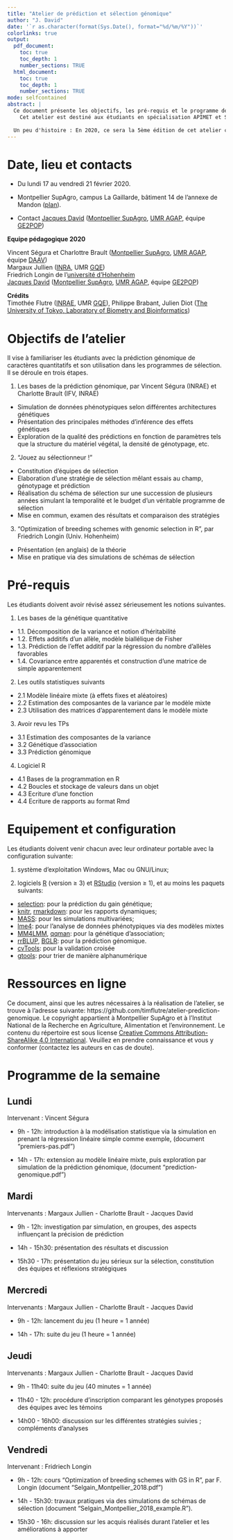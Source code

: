 ```yaml
---
title: "Atelier de prédiction et sélection génomique"
author: "J. David"
date: '`r as.character(format(Sys.Date(), format="%d/%m/%Y"))`'
colorlinks: true
output:
  pdf_document:
    toc: true
    toc_depth: 1
    number_sections: TRUE
  html_document:
    toc: true
    toc_depth: 1
    number_sections: TRUE
mode: selfcontained
abstract: |
  Ce document présente les objectifs, les pré-requis et le programme de l'atelier de prédiction et sélection génomique pour l'année 2020.
    Cet atelier est destiné aux étudiants en spécialisation APIMET et SEPMET de Montpellier SupAgro et PIST d'AgroParisTech.  
  
  Un peu d'histoire : En 2020, ce sera la 5ème édition de cet atelier construit au départ par Timothée Flûtre, Jacques David, Friedrich Longin et Philippe Brabant, fortement amélioré par Julien Diot pour le jeu sérieux. Il a été encadré par Charlotte Brault,étudiante en thèse et Julie Fiévet. Cette année, Vincent Ségura et Margaux Jullien rejoignent l'équipe.
---
```



# Date, lieu et contacts

* Du lundi 17 au vendredi 21 février 2020.

* Montpellier SupAgro, campus La Gaillarde, bâtiment 14 de l'annexe de Mandon ([plan](https://www.montpellier-supagro.fr/plan-acces)).

* Contact
[Jacques David](mailto:jacques.david@supagro.fr) ([Montpellier SupAgro](http://www.supagro.fr/), [UMR AGAP](http://umr-agap.cirad.fr/), équipe [GE2POP](http://umr-agap.cirad.fr/equipes-scientifiques/genomique-evolutive-et-gestion-des-populations/contexte))
  
**Equipe pédagogique 2020**

Vincent Ségura et Charlottre Brault ([Montpellier SupAgro](http://www.supagro.fr/), [UMR AGAP](http://umr-agap.cirad.fr/), équipe [DAAV](https://umr-agap.cirad.fr/recherche/equipes-scientifiques2/diversite-et-amelioration-de-la-vigne/contexte-et-objectifs))  
Margaux Jullien ([INRA](http://www.inra.fr/), UMR [GQE](http://moulon.inra.fr/))  
Friedrich Longin de l'[université d'Hohenheim](https://lsa-weizen.uni-hohenheim.de/)  
[Jacques David](mailto:jacques.david@supagro.fr) ([Montpellier SupAgro](http://www.supagro.fr/), [UMR AGAP](http://umr-agap.cirad.fr/), équipe [GE2POP](http://umr-agap.cirad.fr/equipes-scientifiques/genomique-evolutive-et-gestion-des-populations/contexte))

**Crédits**  
Timothée Flutre ([INRAE](http://www.inra.fr/), UMR [GQE](http://moulon.inra.fr/)), 
Philippe Brabant, 
Julien Diot ([The University of Tokyo, Laboratory of Biometry and Bioinformatics](https://www.u-tokyo.ac.jp))

# Objectifs de l'atelier

Il vise à familiariser les étudiants avec la prédiction génomique de caractères quantitatifs et son utilisation dans les programmes de sélection.
Il se déroule en trois étapes. 

1. Les bases de la prédiction génomique, par Vincent Ségura (INRAE) et Charlotte Brault (IFV, INRAE)
+ Simulation de données phénotypiques selon différentes architectures génétiques
+ Présentation des principales méthodes d'inférence des effets génétiques
+ Exploration de la qualité des prédictions en fonction de paramètres tels que la structure du matériel végétal, la densité de génotypage, etc.

2. "Jouez au sélectionneur !"
+ Constitution d'équipes de sélection 
+ Elaboration d'une stratégie de sélection mêlant essais au champ, génotypage et prédiction
+ Réalisation du schéma de sélection sur une succession de plusieurs années simulant la temporalité et le budget d'un véritable programme de sélection
+ Mise en commun, examen des résultats et comparaison des stratégies

3. "Optimization of breeding schemes with genomic selection in R", par Friedrich Longin (Univ. Hohenheim) 
+ Présentation (en anglais) de la théorie
+ Mise en pratique via des simulations de schémas de sélection


# Pré-requis

Les étudiants doivent avoir révisé assez sérieusement les notions suivantes.

1. Les bases de la génétique quantitative
+ 1.1. Décomposition de la variance et notion d'héritabilité
+ 1.2. Effets additifs d'un allèle, modèle biallélique de Fisher
+ 1.3. Prédiction de l'effet additif par la régression du nombre d'allèles favorables
+ 1.4. Covariance entre apparentés et construction d'une matrice de simple apparentement

2. Les outils statistiques suivants
+ 2.1 Modèle linéaire mixte (à effets fixes et aléatoires)
+ 2.2 Estimation des composantes de la variance par le modèle mixte
+ 2.3 Utilisation des matrices d'apparentement dans le modèle mixte

3. Avoir revu les TPs
+ 3.1 Estimation des composantes de la variance
+ 3.2 Génétique d'association
+ 3.3 Prédiction génomique

4. Logiciel R
+ 4.1 Bases de la programmation en R
+ 4.2 Boucles et stockage de valeurs dans un objet
+ 4.3 Ecriture d'une fonction
+ 4.4 Ecriture de rapports au format Rmd


# Equipement et configuration

Les étudiants doivent venir chacun avec leur ordinateur portable avec la configuration suivante:

1. système d'exploitation Windows, Mac ou GNU/Linux;

2. logiciels [R](https://www.r-project.org/) (version $\geq$ 3) et [RStudio](https://www.rstudio.com/products/rstudio/) (version $\geq$ 1), et au moins les paquets suivants:
+ [selection](https://cran.r-project.org/package=selectiongain): pour la prédiction du gain génétique;
+ [knitr](https://cran.r-project.org/package=knitr/), [rmarkdown](https://cran.r-project.org/package=rmarkdown/): pour les rapports dynamiques;
+ [MASS](https://cran.r-project.org/package=MASS/): pour les simulations multivariées;
+ [lme4](https://cran.r-project.org/package=lme4/): pour l'analyse de données phénotypiques via des modèles mixtes
+ [MM4LMM](https://cran.r-project.org/package=MM4LMM/), [qqman](https://cran.r-project.org/package=qqman/): pour la génétique d'association;
+ [rrBLUP](https://cran.r-project.org/package=rrBLUP/), [BGLR](https://cran.r-project.org/package=BGLR/): pour la prédiction génomique.
+ [cvTools](https://cran.r-project.org/package=cvTools): pour la validation croisée
+ [gtools](https://cran.r-project.org/package=gtools): pour trier de manière alphanumérique


# Ressources en ligne

Ce document, ainsi que les autres nécessaires à la réalisation de l'atelier, se trouve à l'adresse suivante: https://github.com/timflutre/atelier-prediction-genomique.
Le copyright appartient à Montpellier SupAgro et à l'Institut National de la Recherche en Agriculture, Alimentation et l'environnement.
Le contenu du répertoire est sous license [Creative Commons Attribution-ShareAlike 4.0 International](http://creativecommons.org/licenses/by-sa/4.0/).
Veuillez en prendre connaissance et vous y conformer (contactez les auteurs en cas de doute).


# Programme de la semaine

## Lundi  
Intervenant : Vincent Ségura

* 9h - 12h: introduction à la modélisation statistique via la simulation en prenant la régression linéaire simple comme exemple, (document "premiers-pas.pdf")

* 14h - 17h: extension au modèle linéaire mixte, puis exploration par simulation de la prédiction génomique,  (document "prediction-genomique.pdf")
  
## Mardi 
Intervenants : Margaux Jullien - Charlotte Brault - Jacques David

* 9h - 12h: investigation par simulation, en groupes, des aspects influençant la précision de prédiction

* 14h - 15h30: présentation des résultats et discussion

* 15h30 - 17h: présentation du jeu sérieux sur la sélection, constitution des équipes et réflexions stratégiques


## Mercredi 
Intervenants : Margaux Jullien - Charlotte Brault - Jacques David  
  
* 9h - 12h: lancement du jeu (1 heure = 1 année)

* 14h - 17h: suite du jeu (1 heure = 1 année)


## Jeudi  
Intervenants : Margaux Jullien - Charlotte Brault - Jacques David
  
* 9h - 11h40: suite du jeu (40 minutes = 1 année)

* 11h40 - 12h: procédure d'inscription comparant les génotypes proposés des équipes avec les témoins

* 14h00 - 16h00: discussion sur les différentes stratégies suivies ; compléments d'analyses


## Vendredi  
Intervenant : Fridriech Longin
  
* 9h - 12h: cours "Optimization of breeding schemes with GS in R", par F. Longin (document "Selgain_Montpellier_2018.pdf")

* 14h - 15h30: travaux pratiques via des simulations de schémas de sélection (document "Selgain_Montpellier_2018_example.R").


* 15h30 - 16h: discussion sur les acquis réalisés durant l'atelier et les améliorations à apporter
